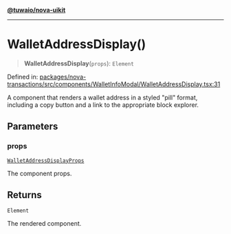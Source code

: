 [**@tuwaio/nova-uikit**](../../../README.md)

***

# WalletAddressDisplay()

> **WalletAddressDisplay**(`props`): `Element`

Defined in: [packages/nova-transactions/src/components/WalletInfoModal/WalletAddressDisplay.tsx:31](https://github.com/TuwaIO/nova-uikit/blob/a9a594a8665072c3f24170aaf92315d433f995a0/packages/nova-transactions/src/components/WalletInfoModal/WalletAddressDisplay.tsx#L31)

A component that renders a wallet address in a styled "pill" format,
including a copy button and a link to the appropriate block explorer.

## Parameters

### props

[`WalletAddressDisplayProps`](../type-aliases/WalletAddressDisplayProps.md)

The component props.

## Returns

`Element`

The rendered component.
